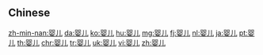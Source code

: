 {{also|嬰兒}}
==Chinese==
{{zh-see|嬰兒}}

[[zh-min-nan:婴儿]]
[[da:婴儿]]
[[ko:婴儿]]
[[hu:婴儿]]
[[mg:婴儿]]
[[fj:婴儿]]
[[nl:婴儿]]
[[ja:婴儿]]
[[pt:婴儿]]
[[th:婴儿]]
[[chr:婴儿]]
[[tr:婴儿]]
[[uk:婴儿]]
[[vi:婴儿]]
[[zh:婴儿]]